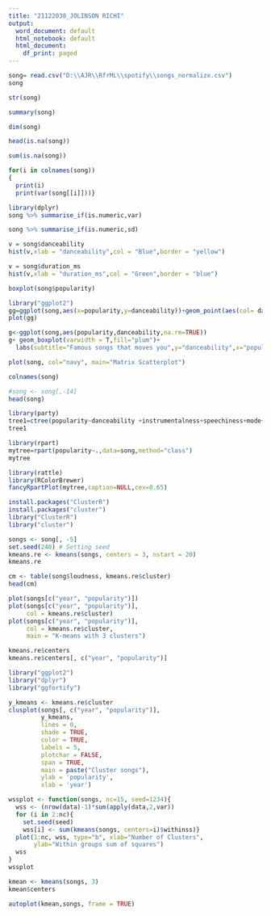 ---
title: "21122030_JOLINSON RICHI"
output:
  word_document: default
  html_notebook: default
  html_document:
    df_print: paged
---

 

```{r}
song= read.csv("D:\\AJR\\RfrML\\spotify\\songs_normalize.csv")
song

```
```{r}
str(song)
```
```{r}
summary(song)
```
```{r}
dim(song)
```
```{r}
head(is.na(song))
```
```{r}
sum(is.na(song))
```
```{r}
for(i in colnames(song))
{
  print(i)
  print(var(song[[i]]))}
```
```{r}
library(dplyr)
song %>% summarise_if(is.numeric,var)
```
```{r}
song %>% summarise_if(is.numeric,sd)
```
```{r}
v = song$danceability
hist(v,xlab = "danceability",col = "Blue",border = "yellow")
```
```{r}
v = song$duration_ms
hist(v,xlab = "duration_ms",col = "Green",border = "blue")
```
```{r}
boxplot(song$popularity)
```
```{r}
library("ggplot2")
gg=ggplot(song,aes(x=popularity,y=danceability))+geom_point(aes(col= danceability))+geom_smooth(method="loess",se=F)+labs(subtitle = "Popularity vs dancability",y="danceability",x="popularity",title="Scatterplot",caption = "hit song prediction")
plot(gg)
```
```{r}
g<-ggplot(song,aes(popularity,danceability,na.rm=TRUE)) 
g+ geom_boxplot(varwidth = T,fill="plum")+
  labs(subtitle="Famous songs that moves you",y="danceability",x="popularity",title="boxplot",caption="MTV")
```
```{r}
plot(song, col="navy", main="Matrix Scatterplot")
```
```{r}
colnames(song)
```

```{r}
#song <- song[,-14]
head(song)
```





```{r}
library(party)
tree1=ctree(popularity~danceability +instrumentalness+speechiness+mode+loudness ,data=song) #~target variable,predicting 
tree1
```
```{r}
library(rpart)
mytree=rpart(popularity~.,data=song,method="class")
mytree
```
```{r}
library(rattle)
library(RColorBrewer)
fancyRpartPlot(mytree,caption=NULL,cex=0.65)
```
```{r}
install.packages("ClusterR")
install.packages("cluster")
library("ClusterR")
library("cluster")
```
```{r}
songs <- song[, -5]
set.seed(240) # Setting seed
kmeans.re <- kmeans(songs, centers = 3, nstart = 20)
kmeans.re
```
```{r}
cm <- table(song$loudness, kmeans.re$cluster)
head(cm)
```
```{r}
plot(songs[c("year", "popularity")])
plot(songs[c("year", "popularity")], 
     col = kmeans.re$cluster)
plot(songs[c("year", "popularity")], 
     col = kmeans.re$cluster, 
     main = "K-means with 3 clusters")
```
```{r}
kmeans.re$centers
kmeans.re$centers[, c("year", "popularity")]
```
```{r}
library("ggplot2")
library("dplyr")
library("ggfortify")
```


```{r}
y_kmeans <- kmeans.re$cluster
clusplot(songs[, c("year", "popularity")],
         y_kmeans,
         lines = 0,
         shade = TRUE,
         color = TRUE,
         labels = 5,
         plotchar = FALSE,
         span = TRUE,
         main = paste("Cluster songs"),
         ylab = 'popularity',
         xlab = 'year')
```
```{r}
wssplot <- function(songs, nc=15, seed=1234){
  wss <- (nrow(data)-1)*sum(apply(data,2,var))
  for (i in 2:nc){
    set.seed(seed)
    wss[i] <- sum(kmeans(songs, centers=i)$withinss)}
  plot(1:nc, wss, type="b", xlab="Number of Clusters",
       ylab="Within groups sum of squares")
  wss
}
wssplot
```

```{r}
kmean <- kmeans(songs, 3)
kmean$centers
```
```{r}
autoplot(kmean,songs, frame = TRUE)
```

